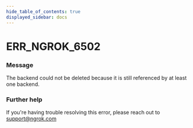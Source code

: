 ```yaml
---
hide_table_of_contents: true
displayed_sidebar: docs
---
```



# ERR_NGROK_6502

### Message

The backend could not be deleted because it is still referenced by at least one backend.

### Further help

If you're having trouble resolving this error, please reach out to [support@ngrok.com](mailto:support@ngrok.com?subject=Help%20with%20ERR_NGROK_6502)

<ErrorDetails error="err_ngrok_6502" />
